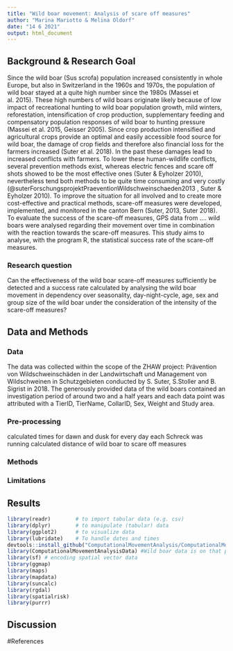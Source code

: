 ```yaml
---
title: "Wild boar movement: Analysis of scare off measures"
author: "Marina Mariotto & Melina Oldorf"
date: "14 6 2021"
output: html_document
---
```

## Background & Research Goal 
Since the wild boar (Sus scrofa) population increased consistently in whole Europe, but also in Switzerland in the 1960s and 1970s, the population of wild boar stayed at a quite high number since the 1980s (Massei et al. 2015). These high numbers of wild boars originate likely because of low impact of recreational hunting to wild boar population growth, mild winters, reforestation, intensification of crop production, supplementary feeding and compensatory population responses of wild boar to hunting pressure (Massei et al. 2015, Geisser 2005). Since crop production intensified and agricultural crops provide an optimal and easily accessible food source for wild boar, the damage of crop fields and therefore also financial loss for the farmers increased (Suter et al. 2018). In the past these damages lead to increased conflicts with farmers. To lower these human-wildlife conflicts, several prevention methods exist, whereas electric fences and scare off shots showed to be the most effective ones (Suter & Eyholzer 2010), nevertheless tend both methods to be quite time consuming and very costly (@suterForschungsprojektPraeventionWildschweinschaeden2013 , Suter & Eyholzer 2010). To improve the situation for all involved and to create more cost-effective and practical methods, scare-off measures were developed, implemented, and monitored in the canton Bern (Suter, 2013, Suter 2018). To evaluate the success of the scare-off measures, GPS data from .... wild boars were analysed regarding their movement over time in combination with the reaction towards the scare-off measures.  This study aims to analyse, with the program R, the statistical success rate of the scare-off measures. 

### Research question
Can the effectiveness of the wild boar scare-off measures sufficiently be detected and a success rate calculated by analysing the wild boar movement in dependency over seasonality, day-night-cycle, age, sex and group size of the wild boar under the consideration of the intensity of the scare-off measures?

## Data and Methods

### Data
The data was collected within the scope of the ZHAW project: Prävention von Wildschweinschäden
in der Landwirtschaft und Management von Wildschweinen in Schutzgebieten conducted by S. Suter, S.Stoller and B. Sigrist in 2018. The generously provided data of the wild boars contained an investigation period of around two and a half years and each data point was attributed with a TierID, TierName, CollarID, Sex, Weight and Study area. 


### Pre-processing 
calculated times for dawn and dusk for every day each Schreck was running
calculated distance of wild boar to scare off measures

### Methods


### Limitations



## Results
```r
library(readr)        # to import tabular data (e.g. csv)
library(dplyr)        # to manipulate (tabular) data
library(ggplot2)      # to visualize data
library(lubridate)    # To handle dates and times
devtools::install_github("ComputationalMovementAnalysis/ComputationalMovementAnalysisData") # getting data from R Package
library(ComputationalMovementAnalysisData) #Wild boar data is on that package
library(sf) # encoding spatial vector data 
library(ggmap)
library(maps)
library(mapdata)
library(suncalc)
library(rgdal)
library(spatialrisk)
library(purrr)
```


## Discussion

#References

